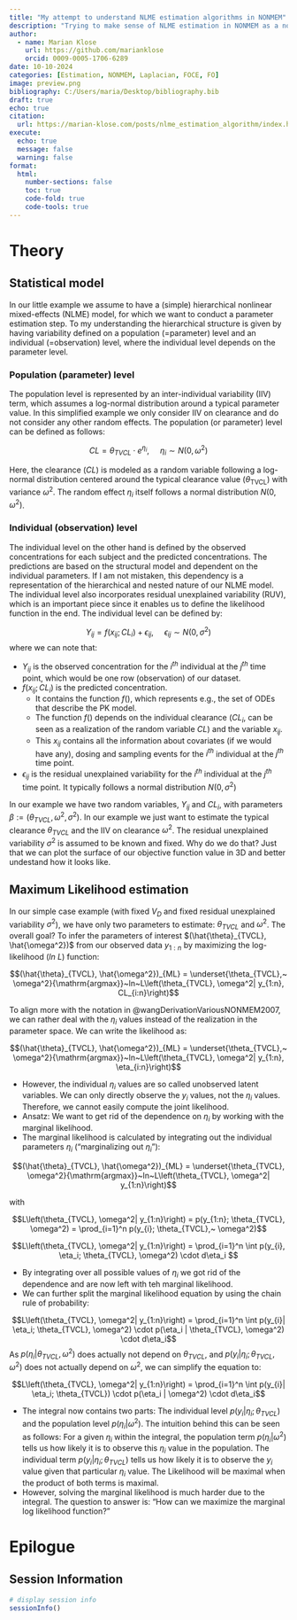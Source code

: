 ```yaml
---
title: "My attempt to understand NLME estimation algorithms in NONMEM"
description: "Trying to make sense of NLME estimation in NONMEM as a non-mathematician"
author:
  - name: Marian Klose
    url: https://github.com/marianklose
    orcid: 0009-0005-1706-6289
date: 10-10-2024
categories: [Estimation, NONMEM, Laplacian, FOCE, FO] 
image: preview.png
bibliography: C:/Users/maria/Desktop/bibliography.bib
draft: true 
echo: true
citation: 
  url: https://marian-klose.com/posts/nlme_estimation_algorithm/index.html
execute:
  echo: true
  message: false
  warning: false
format:
  html:
    number-sections: false
    toc: true
    code-fold: true
    code-tools: true
---
```



# Theory

## Statistical model

In our little example we assume to have a (simple) hierarchical nonlinear mixed-effects (NLME) model, for which we want to conduct a parameter estimation step. To my understanding the hierarchical structure is given by having variability defined on a population (=parameter) level and an individual (=observation) level, where the individual level depends on the parameter level. 

### Population (parameter) level

The population level is represented by an inter-individual variability (IIV) term, which assumes a log-normal distribution around a typical parameter value. In this simplified example we only consider IIV on clearance and do not consider any other random effects. The population (or parameter) level can be defined as follows:

$$CL = \theta_{TVCL} \cdot e^{\eta_{i}},~~~~~\eta_{i} \sim N(0, \omega^2)$$

Here, the clearance ($CL$) is modeled as a random variable following a log-normal distribution centered around the typical clearance value ($\theta_{\text{TVCL}}$) with variance $\omega^2$. The random effect $\eta_i$ itself follows a normal distribution $N(0, \omega^2)$.

### Individual (observation) level

The individual level on the other hand is defined by the observed concentrations for each subject and the predicted concentrations. The predictions are based on the structural model and dependent on the individual parameters. If I am not mistaken, this dependency is a representation of the hierarchical and nested nature of our NLME model. The individual level also incorporates residual unexplained variability (RUV), which is an important piece since it enables us to define the likelihood function in the end. The individual level can be defined by:

$$Y_{ij} = f(x_{ij}; CL_i) + \epsilon_{ij},~~~~~\epsilon_{ij} \sim N(0, \sigma^2)$$
where we can note that:

- $Y_{ij}$ is the observed concentration for the $i^{th}$ individual at the $j^{th}$ time point, which would be one row (observation) of our dataset.
- $f(x_{ij}; CL_i)$ is the predicted concentration. 
  - It contains the function $f()$, which represents e.g., the set of ODEs that describe the PK model. 
  - The function $f()$ depends on the individual clearance ($CL_i$, can be seen as a realization of the random variable $CL$) and the variable $x_{ij}$. 
  - This $x_{ij}$ contains all the information about covariates (if we would have any), dosing and sampling events for the $i^{th}$ individual at the $j^{th}$ time point.
- $\epsilon_{ij}$ is the residual unexplained variability for the $i^{th}$ individual at the $j^{th}$ time point. It typically follows a normal distribution $N(0, \sigma^2)$

In our example we have two random variables, $Y_{ij}$ and $CL_i$, with parameters $\beta := (\theta_{TVCL}, \omega^2, \sigma^2)$. In our example we just want to estimate the typical clearance $\theta_{TVCL}$ and the IIV on clearance $\omega^2$. The residual unexplained variability $\sigma^2$ is assumed to be known and fixed. Why do we do that? Just that we can plot the surface of our objective function value in 3D and better undestand how it looks like.

## Maximum Likelihood estimation

In our simple case example (with fixed $V_D$ and fixed residual unexplained variability $\sigma^2$), we have only two parameters to estimate: $\theta_{TVCL}$ and $\omega^2$. The overall goal? To infer the parameters of interest $(\hat{\theta}_{TVCL}, \hat{\omega^2})$ from our observed data $y_{1:n}$ by maximizing the log-likelihood ($ln ~L$) function:

$$(\hat{\theta}_{TVCL}, \hat{\omega^2})_{ML} = \underset{\theta_{TVCL},~ \omega^2}{\mathrm{argmax}}~ln~L\left(\theta_{TVCL}, \omega^2| y_{1:n}, CL_{i:n}\right)$$

To align more with the notation in @wangDerivationVariousNONMEM2007, we can rather deal with the $\eta_i$ values instead of the realization in the parameter space. We can write the likelihood as:

$$(\hat{\theta}_{TVCL}, \hat{\omega^2})_{ML} = \underset{\theta_{TVCL},~ \omega^2}{\mathrm{argmax}}~ln~L\left(\theta_{TVCL}, \omega^2| y_{1:n}, \eta_{i:n}\right)$$


- However, the individual $\eta_i$ values are so called unobserved latent variables. We can only directly observe the $y_i$ values, not the $\eta_i$ values. Therefore, we cannot easily compute the joint likelihood.
- Ansatz: We want to get rid of the dependence on $\eta_i$ by working with the marginal likelihood.
- The marginal likelihood is calculated by integrating out the individual parameters $\eta_i$ ("marginalizing out $\eta_i$"):

$$(\hat{\theta}_{TVCL}, \hat{\omega^2})_{ML} = \underset{\theta_{TVCL}, \omega^2}{\mathrm{argmax}}~ln~L\left(\theta_{TVCL}, \omega^2| y_{1:n}\right)$$

with

$$L\left(\theta_{TVCL}, \omega^2| y_{1:n}\right) = p(y_{1:n}; \theta_{TVCL}, \omega^2) = \prod_{i=1}^n p(y_{i}; \theta_{TVCL},~ \omega^2)$$

$$L\left(\theta_{TVCL}, \omega^2| y_{1:n}\right) = \prod_{i=1}^n \int p(y_{i}, \eta_i; \theta_{TVCL}, \omega^2) \cdot d\eta_i $$

- By integrating over all possible values of $\eta_i$ we got rid of the dependence and are now left with teh marginal likelihood.
- We can further split the marginal likelihood equation by using the chain rule of probability:

$$L\left(\theta_{TVCL}, \omega^2| y_{1:n}\right) = \prod_{i=1}^n \int p(y_{i}| \eta_i; \theta_{TVCL}, \omega^2) \cdot p(\eta_i | \theta_{TVCL}, \omega^2) \cdot d\eta_i$$
As $p(\eta_i | \theta_{TVCL}, \omega^2)$ does actually not depend on $\theta_{TVCL}$, and $p(y_{i}| \eta_i; \theta_{TVCL}, \omega^2)$ does not actually depend on $\omega^2$, we can simplify the equation to:


$$L\left(\theta_{TVCL}, \omega^2| y_{1:n}\right) = \prod_{i=1}^n \int p(y_{i}| \eta_i; \theta_{TVCL}) \cdot p(\eta_i | \omega^2) \cdot d\eta_i$$

- The integral now contains two parts: The individual level $p(y_{i}| \eta_i; \theta_{TVCL})$ and the population level $p(\eta_i | \omega^2)$. The intuition behind this can be seen as follows: For a given $\eta_i$ within the integral, the population term $p(\eta_i |\omega^2)$ tells us how likely it is to observe this $\eta_i$ value in the population. The individual term $p(y_{i}| \eta_i; \theta_{TVCL})$ tells us how likely it is to observe the $y_i$ value given that particular $\eta_i$ value. The Likelihood will be maximal when the product of both terms is maximal.
- However, solving the marginal likelihood is much harder due to the integral. The question to answer is: "How can we maximize the marginal log likelihood function?"


# Epilogue

::: {.callout-tip collapse="true" appearance="simple"}
## Session Information

```r
# display session info
sessionInfo()
```
:::



